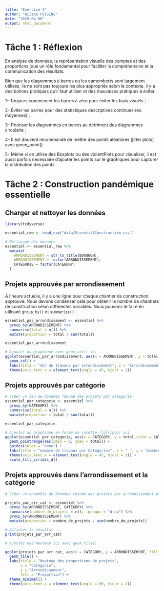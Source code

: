 ---
title: "Exercice 4"
author: "Wilson FOTSING"
date: "2025-04-06"
output: html_document
---

# Tâche 1 : Réflexion

En analyse de données, la représentation visuelle des comptes et des proportions joue un rôle fondamental pour faciliter la compréhension et la communication des résultats.

Bien que  les diagrammes à barres ou les camemberts sont largement utilisés, ils ne sont pas toujours les plus appropriés selon le contexte. il y a des bonnes pratiques qu'il faut utiliser et des mauvaises pratiques à éviter.


1- Toujours commencer les barres à zéro pour éviter les biais visuels ;

2- Éviter les barres pour des statistiques descriptives continues (ex. moyennes) ;

3- Prioriser les diagrammes en barres au détriment des diagrammes circulaire ;

4- Il est douvent recommandé de mettre des points aléatoires (jitter plots) avec geom_point()

5- Même si on utilise des Boxplots ou des violentPlots pour visualiser, il est aussi parfois necessaire d'ajouter les points sur le graphiques pour capturer la distribution des points


# Tâche 2 : Construction pandémique essentielle

## Charger et nettoyer les données

```{r load-clean-data, avertissement=FALSE, message=FALSE}
library(tidyverse)

essential_raw <- read_csv("data/EssentialConstruction.csv")

# Nettoyage des données
essentiel <- essential_raw %>%
  mutate(
    ARRONDISSEMENT = str_to_title(BOROUGH),        
    ARRONDISSEMENT = factor(ARRONDISSEMENT),      
    CATÉGORIE = factor(CATEGORY)                   
  )

```

## Projets approuvés par arrondissement

À l'heure actuelle, il y a une ligne pour chaque chantier de construction approuvé. Nous devons condenser cela pour obtenir le nombre de chantiers de construction selon différentes variables. Nous pouvons le faire en utilisant `group_by()` et `summarize()`

```{r resume-data-borough}
essentiel_par_arrondissement <- essentiel %>%
  group_by(ARRONDISSEMENT) %>%
  summarise(total = n()) %>%
  mutate(proportion = total / sum(total))

essentiel_par_arrondissement
```

```{r résumé-parcelle-arrondissement}
# Ajouter un graphique avec geom_col() ici
ggplot(essentiel_par_arrondissement, aes(x = ARRONDISSEMENT, y = total)) +
  geom_col() +
  labs(title = "nbr de travaux par arrondissement", x = "Arrondissement", y = "nombre") +
  theme(axis.text.x = element_text(angle = 45, hjust = 1)) 
```


## Projets approuvés par catégorie

```{r resume-data-category}
# Créer un jeu de données résumé des projets par catégorie
essentiel_par_categorie <- essentiel %>%
  group_by(CATEGORY) %>%
  summarise(total = n()) %>%
  mutate(proportion = total / sum(total))

essentiel_par_categorie
```

```{r résumé-catégorie-intrigue}
# Ajoutez un graphique en forme de sucette (lollipop) ici
ggplot(essentiel_par_categorie, aes(x = CATEGORY, y = total,color = CATEGORY)) +
  geom_pointrange(aes(ymin = 0, ymax = total)) +  
  guides(color = "none") +
  labs(title = "nombre de travaux par Categories", x = " ", y = "nombre de travaux") +
  theme(axis.text.x = element_text(angle = 45, hjust = 1)) +
  scale_fill_viridis_d()

```


## Projets approuvés dans l'arrondissement et la catégorie

```{r resume-data-heatmap}
# Créer un ensemble de données résumé des projets par arrondissement et par catégorie

projets_par_arr_cat <- essentiel %>%
  group_by(ARRONDISSEMENT, CATEGORY) %>%
  summarise(nombre_de_projets = n(), .groups = "drop") %>%
  group_by(ARRONDISSEMENT) %>%
  mutate(proportion = nombre_de_projets / sum(nombre_de_projets))

# Afficher le résultat
print(projets_par_arr_cat)

```

```{r plot-heatmap}
# Ajoutez une heatmap ici avec geom_tile()

ggplot(projets_par_arr_cat, aes(x = CATEGORY, y = ARRONDISSEMENT, fill = proportion)) +
  geom_tile() +
  labs(title = "Heatmap des proportions de projets",
       x = "Catégorie",
       y = "Arrondissement",
       fill = "Proportion") +
  theme_minimal() +
  theme(axis.text.x = element_text(angle = 60, hjust = 1))


```
